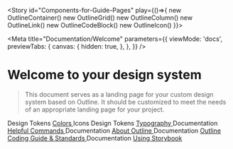 

<!-- Importing the needed components for default stories -->

<Story id="Components-for-Guide-Pages" play={()=>{
  new OutlineContainer()
  new OutlineGrid()
  new OutlineColumn()
  new OutlineLink()
  new OutlineCodeBlock()
  new OutlineIcon()
}}></Story>


<Meta
  title="Documentation/Welcome"
  parameters={{
    viewMode: 'docs',
    previewTabs: {
      canvas: {
        hidden: true,
      },
    },
  }}
/>

# Welcome to your design system

> This document serves as a landing page for your custom design system based on Outline.
> It should be customized to meet the needs of an appropriate landing page for your project.

<outline-grid y-padding full-bleed gap-size="small">
  <outline-column col-span-default="12" col-span-md="4">
    <outline-section-link>
      <span slot="badge" class="tag">Design Tokens</span>
      <a slot="link" class="phase2-blue" href="?path=/docs/design-tokens-colors-solid--page">
        Colors
      </a>
    </outline-section-link>
  </outline-column>
  <outline-column col-span-default="12" col-span-md="4">
    <outline-section-link>
      <span slot="badge" class="tag">Icons</span>
      <a slot="link" class="dusty-blue" href="?path=/docs/media-outline-icon--an-icon">
        <outline-icon library="lucide" name="arrow-left" size="32px" class="mr-2"></outline-icon>
        <outline-icon library="lucide" name="more-vertical" size="32px" class="mr-2"></outline-icon>
        <outline-icon library="lucide" name="map" size="32px" class="mr-2"></outline-icon>
        <outline-icon library="lucide" name="more-vertical" size="32px" class="mr-2"></outline-icon>
        <outline-icon library="lucide" name="arrow-right" size="32px" class="mr-2"></outline-icon>
      </a>
    </outline-section-link>
  </outline-column>
  <outline-column col-span-default="12" col-span-md="4">
    <outline-section-link>
      <span slot="badge" class="tag">Design Tokens</span>
      <a slot="link" class="phase2-blue" href="?path=/docs/design-tokens-typefaces--page">
        Typography
      </a>
    </outline-section-link>
  </outline-column>
  
  <outline-column col-span-default="12">
    <outline-section-link>
      <span slot="badge" class="tag">Documentation</span>
      <a slot="link" class="medium-gray large" href="?path=/docs/documentation-guides-tooling-commands-helpful-commands--page">
        Helpful Commands
      </a>
    </outline-section-link>
  </outline-column>

  <outline-column col-span-default="12" col-span-md="6" col-span-lg="6">
    <outline-section-link>
      <span slot="badge" class="tag">Documentation</span>
      <a slot="link" class="karma-coral" href="?path=/docs/documentation-guides-tooling-commands-about-outline--page">
        About Outline
      </a>
    </outline-section-link>
  </outline-column>
  <outline-column row-span="2" col-span-default="12" col-span-md="6" col-span-lg="6">
    <outline-section-link>
      <span slot="badge" class="tag">Documentation</span>
      <a slot="link" class="dark-gray large" href="?path=/docs/documentation-guides-component-development-coding-guide-standards--introduction">
        Outline Coding Guide & Standards
      </a>
    </outline-section-link>
  </outline-column>
  <outline-column col-span-default="12" col-span-md="6" col-span-lg="6">
    <outline-section-link>
      <span slot="badge" class="tag">Documentation</span>
      <a slot="link" class="karma-coral" href="?path=/docs/documentation-guides-qa-uat-using-storybook--introduction">
        Using Storybook
      </a>
    </outline-section-link>
  </outline-column>
  
</outline-grid>
